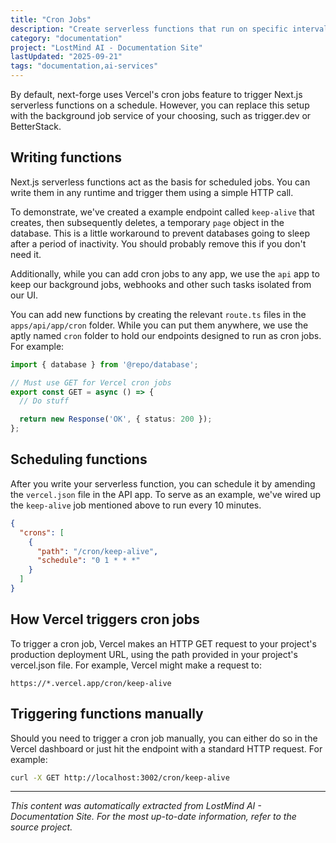 ```yaml
---
title: "Cron Jobs"
description: "Create serverless functions that run on specific intervals."
category: "documentation"
project: "LostMind AI - Documentation Site"
lastUpdated: "2025-09-21"
tags: "documentation,ai-services"
---
```


By default, next-forge uses Vercel's cron jobs feature to trigger Next.js serverless functions on a schedule. However, you can replace this setup with the background job service of your choosing, such as trigger.dev or BetterStack.

## Writing functions

Next.js serverless functions act as the basis for scheduled jobs. You can write them in any runtime and trigger them using a simple HTTP call.

To demonstrate, we've created a example endpoint called `keep-alive` that creates, then subsequently deletes, a temporary `page` object in the database. This is a little workaround to prevent databases going to sleep after a period of inactivity. You should probably remove this if you don't need it.

Additionally, while you can add cron jobs to any app, we use the `api` app to keep our background jobs, webhooks and other such tasks isolated from our UI.

You can add new functions by creating the relevant `route.ts` files in the `apps/api/app/cron` folder. While you can put them anywhere, we use the aptly named `cron` folder to hold our endpoints designed to run as cron jobs. For example:

```ts title="apps/api/app/cron/[your-function]/route.ts"
import { database } from '@repo/database';

// Must use GET for Vercel cron jobs
export const GET = async () => {
  // Do stuff

  return new Response('OK', { status: 200 });
};
```

## Scheduling functions

After you write your serverless function, you can schedule it by amending the `vercel.json` file in the API app. To serve as an example, we've wired up the `keep-alive` job mentioned above to run every 10 minutes.

```json title="apps/api/vercel.json"
{
  "crons": [
    {
      "path": "/cron/keep-alive",
      "schedule": "0 1 * * *"
    }
  ]
}
```

## How Vercel triggers cron jobs

To trigger a cron job, Vercel makes an HTTP GET request to your project's production deployment URL, using the path provided in your project's vercel.json file. For example, Vercel might make a request to:

```
https://*.vercel.app/cron/keep-alive
```

## Triggering functions manually

Should you need to trigger a cron job manually, you can either do so in the Vercel dashboard or just hit the endpoint with a standard HTTP request. For example:

```sh title="Terminal"
curl -X GET http://localhost:3002/cron/keep-alive
```


---
*This content was automatically extracted from LostMind AI - Documentation Site. For the most up-to-date information, refer to the source project.*

